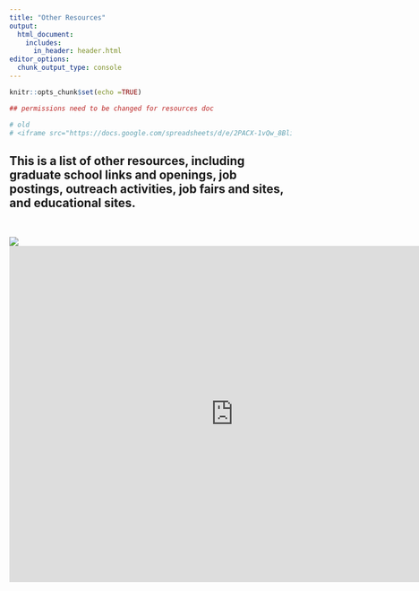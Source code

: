 ```yaml
---
title: "Other Resources"
output:
  html_document:
    includes:
      in_header: header.html
editor_options: 
  chunk_output_type: console
---
```


```r
knitr::opts_chunk$set(echo =TRUE)

## permissions need to be changed for resources doc

# old
# <iframe src="https://docs.google.com/spreadsheets/d/e/2PACX-1vQw_8BlirAdSCI6Yxwo2_zT35bTf6TC3NhBXmP1QcuqZlDrWTx1vGHxHpxC5NXtHpdSzgvGKNbQu6I9/pubhtml" style="border: 0" frameborder="0" scrolling="no"></iframe>
```

## This is a list of other resources, including graduate school links and openings, job postings, outreach activities, job fairs and sites, and educational sites.
<br>

<div class="h_iframe">
<img class="ratio" src="http://placehold.it/16x12"/>
<iframe src="https://calendar.google.com/calendar/embed?src=500ws.silverspring%40gmail.com&ctz=America%2FNew_York" style="border: 0" width="800" height="600" frameborder="0" scrolling="no"></iframe>
</div>